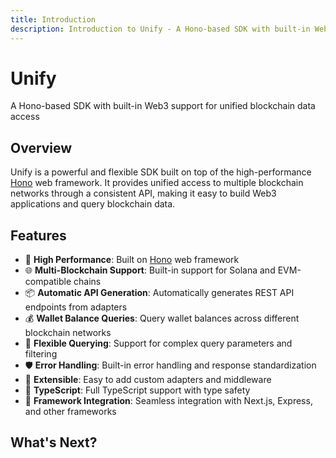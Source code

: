 ```yaml
---
title: Introduction
description: Introduction to Unify - A Hono-based SDK with built-in Web3 support for unified blockchain data access
---
```


# Unify

A Hono-based SDK with built-in Web3 support for unified blockchain data access

## Overview

Unify is a powerful and flexible SDK built on top of the high-performance [Hono](https://hono.dev/) web framework. It provides unified access to multiple blockchain networks through a consistent API, making it easy to build Web3 applications and query blockchain data.

## Features

- 🚀 **High Performance**: Built on [Hono](https://hono.dev/) web framework
- 🌐 **Multi-Blockchain Support**: Built-in support for Solana and EVM-compatible chains
- 📦 **Automatic API Generation**: Automatically generates REST API endpoints from adapters
- 💰 **Wallet Balance Queries**: Query wallet balances across different blockchain networks
- 🔧 **Flexible Querying**: Support for complex query parameters and filtering
- 🛡️ **Error Handling**: Built-in error handling and response standardization
- 🔌 **Extensible**: Easy to add custom adapters and middleware
- 💪 **TypeScript**: Full TypeScript support with type safety
- 🔗 **Framework Integration**: Seamless integration with Next.js, Express, and other frameworks

## What's Next?

<Cards>
  <Card title="Installation" href="/docs/installation" />
  <Card title="Basic Usage" href="/docs/basic-usage" />
</Cards>
